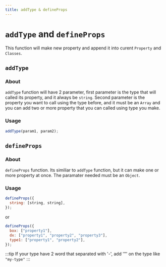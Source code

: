 ```yaml
---
title: addType & defineProps
---
```



# `addType` and `defineProps`

This function will make new property and append it into curent `Property` and `Classes`.

## `addType`

### About

`addType` function will have 2 parameter, first parameter is the type that will called its property, and it always be `string`. Second parameter is the property you want to call using the type before, and it must be an `Array` and you can add two or more property that you can called using type you make.

### Usage

```js
addType(param1, param2);
```

## `defineProps`

### About

`defineProps` function. Its similiar to `addType` function, but it can make one or more property at once. The paramater needed must be an `Object`.

### Usage

```js
defineProps({
  string: [string, string],
});
```

or

```js
defineProps({
  box: ["property1"],
  dx: ["property1", "property2", "property3"],
  type1: ["property1", "property2"],
});
```

:::tip
If your type have 2 word that separated with '-', add '"' on the type like `"my-type"`
:::
